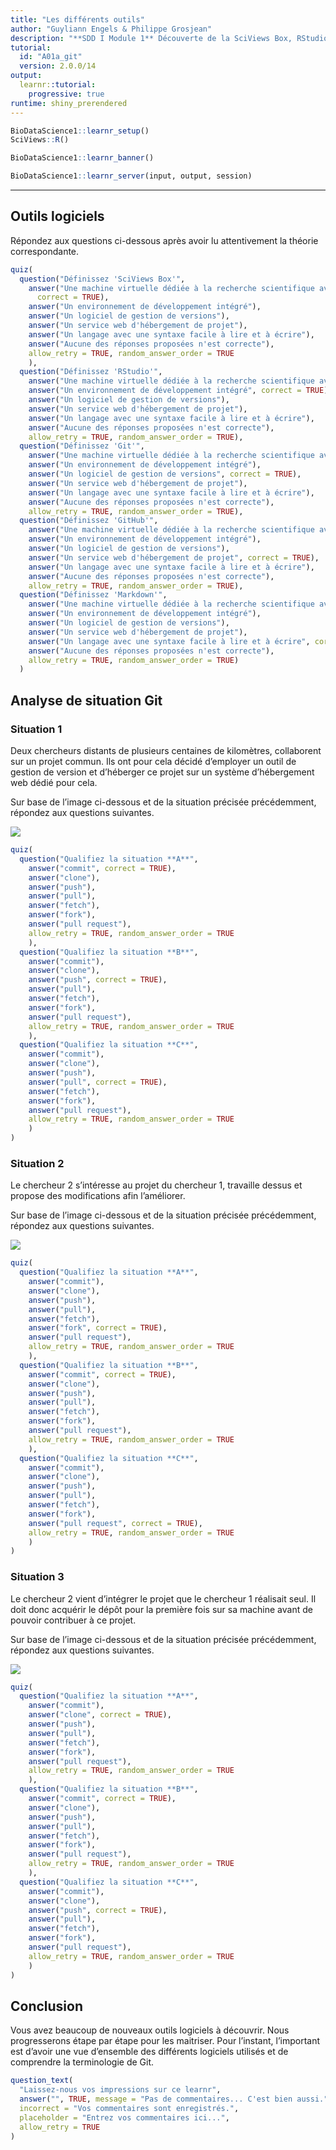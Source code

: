 ```yaml
---
title: "Les différents outils"
author: "Guyliann Engels & Philippe Grosjean"
description: "**SDD I Module 1** Découverte de la SciViews Box, RStudio, Markdown & Git."
tutorial:
  id: "A01a_git"
  version: 2.0.0/14
output: 
  learnr::tutorial:
    progressive: true
runtime: shiny_prerendered
---
```

```r
BioDataScience1::learnr_setup()
SciViews::R()
```

```r
BioDataScience1::learnr_banner()
```

```r
BioDataScience1::learnr_server(input, output, session)
```

----

## Outils logiciels

Répondez aux questions ci-dessous après avoir lu attentivement la théorie correspondante.

```r
quiz(
  question("Définissez 'SciViews Box'",
    answer("Une machine virtuelle dédiée à la recherche scientifique avec de nombreux programmes préconfigurés",
      correct = TRUE),
    answer("Un environnement de développement intégré"),
    answer("Un logiciel de gestion de versions"),
    answer("Un service web d'hébergement de projet"),
    answer("Un langage avec une syntaxe facile à lire et à écrire"),
    answer("Aucune des réponses proposées n'est correcte"),
    allow_retry = TRUE, random_answer_order = TRUE
    ),
  question("Définissez 'RStudio'",
    answer("Une machine virtuelle dédiée à la recherche scientifique avec de nombreux programmes préconfigurés"),
    answer("Un environnement de développement intégré", correct = TRUE),
    answer("Un logiciel de gestion de versions"),
    answer("Un service web d'hébergement de projet"),
    answer("Un langage avec une syntaxe facile à lire et à écrire"),
    answer("Aucune des réponses proposées n'est correcte"),
    allow_retry = TRUE, random_answer_order = TRUE),
  question("Définissez 'Git'",
    answer("Une machine virtuelle dédiée à la recherche scientifique avec de nombreux programmes préconfigurés"),
    answer("Un environnement de développement intégré"),
    answer("Un logiciel de gestion de versions", correct = TRUE),
    answer("Un service web d'hébergement de projet"),
    answer("Un langage avec une syntaxe facile à lire et à écrire"),
    answer("Aucune des réponses proposées n'est correcte"),
    allow_retry = TRUE, random_answer_order = TRUE),
  question("Définissez 'GitHub'",
    answer("Une machine virtuelle dédiée à la recherche scientifique avec de nombreux programmes préconfigurés"),
    answer("Un environnement de développement intégré"),
    answer("Un logiciel de gestion de versions"),
    answer("Un service web d'hébergement de projet", correct = TRUE),
    answer("Un langage avec une syntaxe facile à lire et à écrire"),
    answer("Aucune des réponses proposées n'est correcte"),
    allow_retry = TRUE, random_answer_order = TRUE),
  question("Définissez 'Markdown'",
    answer("Une machine virtuelle dédiée à la recherche scientifique avec de nombreux programmes préconfigurés"),
    answer("Un environnement de développement intégré"),
    answer("Un logiciel de gestion de versions"),
    answer("Un service web d'hébergement de projet"),
    answer("Un langage avec une syntaxe facile à lire et à écrire", correct = TRUE),
    answer("Aucune des réponses proposées n'est correcte"),
    allow_retry = TRUE, random_answer_order = TRUE)
  )
```


## Analyse de situation Git

### Situation 1

Deux chercheurs distants de plusieurs centaines de kilomètres, collaborent sur un projet commun. Ils ont pour cela décidé d'employer un outil de gestion de version et d'héberger ce projet sur un système d'hébergement web dédié pour cela. 

Sur base de l'image ci-dessous et de la situation précisée précédemment, répondez aux questions suivantes.

![](images/gestion-version.drawio.png)

```r
quiz(
  question("Qualifiez la situation **A**",
    answer("commit", correct = TRUE),
    answer("clone"),
    answer("push"),
    answer("pull"),
    answer("fetch"),
    answer("fork"),
    answer("pull request"),
    allow_retry = TRUE, random_answer_order = TRUE
    ),
  question("Qualifiez la situation **B**",
    answer("commit"),
    answer("clone"),
    answer("push", correct = TRUE),
    answer("pull"),
    answer("fetch"),
    answer("fork"),
    answer("pull request"),
    allow_retry = TRUE, random_answer_order = TRUE
    ),
  question("Qualifiez la situation **C**",
    answer("commit"),
    answer("clone"),
    answer("push"),
    answer("pull", correct = TRUE),
    answer("fetch"),
    answer("fork"),
    answer("pull request"),
    allow_retry = TRUE, random_answer_order = TRUE
    )
)
```

### Situation 2

Le chercheur 2 s'intéresse au projet du chercheur 1, travaille dessus et propose des modifications afin l'améliorer. 

Sur base de l'image ci-dessous et de la situation précisée précédemment, répondez aux questions suivantes.

![](images/fork.png)

```r
quiz(
  question("Qualifiez la situation **A**",
    answer("commit"),
    answer("clone"),
    answer("push"),
    answer("pull"),
    answer("fetch"),
    answer("fork", correct = TRUE),
    answer("pull request"),
    allow_retry = TRUE, random_answer_order = TRUE
    ),
  question("Qualifiez la situation **B**",
    answer("commit", correct = TRUE),
    answer("clone"),
    answer("push"),
    answer("pull"),
    answer("fetch"),
    answer("fork"),
    answer("pull request"),
    allow_retry = TRUE, random_answer_order = TRUE
    ),
  question("Qualifiez la situation **C**",
    answer("commit"),
    answer("clone"),
    answer("push"),
    answer("pull"),
    answer("fetch"),
    answer("fork"),
    answer("pull request", correct = TRUE),
    allow_retry = TRUE, random_answer_order = TRUE
    )
)
```


### Situation 3

Le chercheur 2 vient d'intégrer le projet que le chercheur 1 réalisait seul. Il doit donc acquérir le dépôt pour la première fois sur sa machine avant de pouvoir contribuer à ce projet. 

Sur base de l'image ci-dessous et de la situation précisée précédemment, répondez aux questions suivantes.

![](images/clone.png)


```r
quiz(
  question("Qualifiez la situation **A**",
    answer("commit"),
    answer("clone", correct = TRUE),
    answer("push"),
    answer("pull"),
    answer("fetch"),
    answer("fork"),
    answer("pull request"),
    allow_retry = TRUE, random_answer_order = TRUE
    ),
  question("Qualifiez la situation **B**",
    answer("commit", correct = TRUE),
    answer("clone"),
    answer("push"),
    answer("pull"),
    answer("fetch"),
    answer("fork"),
    answer("pull request"),
    allow_retry = TRUE, random_answer_order = TRUE
    ),
  question("Qualifiez la situation **C**",
    answer("commit"),
    answer("clone"),
    answer("push", correct = TRUE),
    answer("pull"),
    answer("fetch"),
    answer("fork"),
    answer("pull request"),
    allow_retry = TRUE, random_answer_order = TRUE
    )
)
```


## Conclusion

Vous avez beaucoup de nouveaux outils logiciels à découvrir. Nous progresserons étape par étape pour les maitriser. Pour l'instant, l'important est d'avoir une vue d'ensemble des différents logiciels utilisés et de comprendre la terminologie de Git.

```r
question_text(
  "Laissez-nous vos impressions sur ce learnr",
  answer("", TRUE, message = "Pas de commentaires... C'est bien aussi."),
  incorrect = "Vos commentaires sont enregistrés.",
  placeholder = "Entrez vos commentaires ici...",
  allow_retry = TRUE
)
```

